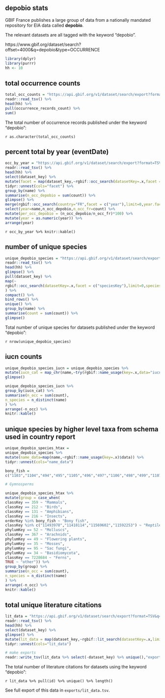 ## depobio stats

GBIF France publishes a large group of data from a nationally mandated repository for EIA data called **depobio**. 

The relevant datasets are all tagged with the keyword “depobio”. 

https://www.gbif.org/dataset/search?offset=4000&q=depobio&type=OCCURRENCE

```r
library(dplyr)
library(purrr)
hh <- 10
```

## total occurrence counts

```r
total_occ_counts = "https://api.gbif.org/v1/dataset/search/export?format=TSV&q=depobio&type=OCCURRENCE" %>%
readr::read_tsv() %>%
head(hh) %>% 
pull(occurrence_records_count) %>% 
sum()
```

The total number of occurrence records published under the keyword "depobio":

`r as.character(total_occ_counts)`

## percent total by year (eventDate)

```r

occ_by_year = "https://api.gbif.org/v1/dataset/search/export?format=TSV&q=depobio&type=OCCURRENCE" %>%
readr::read_tsv() %>% 
head(hh) %>% 
select(dataset_key) %>%
mutate(facet = map(dataset_key,~rgbif::occ_search(datasetKey=.x,facet = c("year"),limit=0,year.facetLimit = 100000)$facets$year)) %>% 
tidyr::unnest(cols="facet") %>%
group_by(name) %>% 
summarise(n_occ_depobio = sum(count)) %>% 
glimpse() %>% 
merge(rgbif::occ_search(country="FR",facet = c("year"),limit=0,year.facetLimit = 100000)$facets$year,by="name") %>%
select(year=name,n_occ_depobio,n_occ_fr=count) %>% 
mutate(per_occ_depobio = (n_occ_depobio/n_occ_fr)*100) %>% 
mutate(year = as.numeric(year)) %>%
arrange(year)  

```

`r occ_by_year %>% knitr::kable()`

## number of unique species

```r

unique_depobio_species = "https://api.gbif.org/v1/dataset/search/export?format=TSV&q=depobio&type=OCCURRENCE" %>%
readr::read_tsv() %>%
head(hh) %>%
glimpse() %>%
pull(dataset_key) %>% 
map(~
rgbif::occ_search(datasetKey=.x,facet = c("speciesKey"),limit=0,speciesKey.facetLimit = 100000)$facets$speciesKey
) %>% 
compact() %>%
bind_rows() %>% 
unique() %>%
group_by(name) %>%
summarise(count = sum(count)) %>% 
glimpse() 

```

Total number of unique species for datasets published under the keyword "depobio":

`r nrow(unique_depobio_species)`

<!-- ## number unique species, but not in any other dataset in France -->

<!-- ```{r not_in_previously_france, echo=FALSE,include=FALSE} -->

<!-- # depobio_dataset_key = "https://api.gbif.org/v1/dataset/search/export?format=TSV&q=depobio&type=OCCURRENCE" %>% -->
<!-- # readr::read_tsv() %>% -->
<!-- # head(hh) %>% -->
<!-- # glimpse() %>% -->
<!-- # pull(dataset_key)  -->
<!-- #  -->
<!-- # unique_france_species = rgbif::occ_search(country="FR",facet = c("datasetKey"),limit=0,datasetKey.facetLimit = 100000)$facets$datasetKey %>%  -->
<!-- # filter(!name %in% depobio_dataset_key) %>%  -->
<!-- # pull(name) %>% -->
<!-- # map(~ -->
<!-- # rgbif::occ_search(datasetKey=.x,facet = c("speciesKey"),limit=0,speciesKey.facetLimit = 100000)$facets$speciesKey  -->
<!-- # ) %>%  -->
<!-- # compact() %>% -->
<!-- # map(~ .x$name) %>%  -->
<!-- # flatten_chr() %>%  -->
<!-- # unique()  -->

<!-- ``` -->

<!-- These species only occur in datasets published using: -->

<!-- `r length(unique_depobio_species$name[!unique_depobio_species$name %in% unique_france_species])` -->

<!-- # ```{r unique_in_france_table, echo=FALSE,include=TRUE,results='asis'} -->
<!-- #  -->
<!-- # unique_depobio_species$name[!unique_depobio_species$name %in% unique_france_species] %>% -->
<!-- # data.frame() %>% -->
<!-- # knitr::kable() -->
<!-- #  -->
<!-- # ``` -->

## iucn counts

```r

unique_depobio_species_iucn = unique_depobio_species %>%
mutate(iucn_cat = map_chr(name,~try(rgbif::name_usage(key=.x,data="iucnRedListCategory")$data$category))) %>%
glimpse() 
```

```r

unique_depobio_species_iucn %>%
group_by(iucn_cat) %>%
summarise(n_occ = sum(count),
n_species = n_distinct(name)
) %>%
arrange(-n_occ) %>% 
knitr::kable()

```

<!-- ## iucn counts unique to depobio in FR -->

<!-- ```{r iucn_counts_print_table_unique_FR, echo=FALSE,include=TRUE,results='asis'} -->

<!-- unique_depobio_species_iucn %>% -->
<!-- filter(!name %in% unique_france_species) %>% -->
<!-- group_by(iucn_cat) %>% -->
<!-- summarise(n_occ = sum(count), -->
<!-- n_species = n_distinct(name) -->
<!-- ) %>% -->
<!-- arrange(-n_occ) %>%  -->
<!-- knitr::kable() -->

<!-- ``` -->

## unique species by higher level taxa from schema used in country report

```r

unique_depobio_species_htax = 
unique_depobio_species %>%
mutate(name_data=map(name,~rgbif::name_usage(key=.x)$data)) %>%
tidyr::unnest(cols="name_data")
```

```r
bony_fish =
c("1103","1104","494","495","1105","496","497","1106","498","499","1107","537","538","1153","547","1162","548","549","550","1163","1164","1165","1166","1167","1305","1067","1306","1307","1308","1068","1069","587","1310","588","589","1311","1312","1313","590","890","774","889","773","772","888","765","879","7191147","1108","1448","8454030","716","8510645","8706725","8602104","7192402","839","721","1446","1447","1492","8481794","7191407","723","7192754","1493","8454707","8617753","1444","10833565","8705315","8708973","7190953","7190987","7191426","724","7191588","7192755","1445","7192749","8603836","7190978","10726067","1450","725","7192775","726","1449","791","828","731","732","733","734","735","737","829","784","785","1453","795","796","798","1459","801","803","804","736","783","1452","790","1454","792","794","952","953","775")

# Gymnosperms

unique_depobio_species_htax %>%
mutate(group = case_when(
classKey == 359 ~ "Mammals",
classKey == 212 ~ "Birds",
classKey == 131 ~ "Amphibians",
classKey == 216 ~ "Insects",
orderKey %in% bony_fish ~ "Bony fish",
classKey %in% c("11493978","11418114","11569602","11592253") ~ "Reptiles",
phylumKey == 52 ~ "Molluscs",
classKey == 367 ~ "Arachnids",
phylumKey == 49 ~ "Flowering plants",
phylumKey == 35 ~ "Mosses",
phylumKey == 95 ~ "Sac fungi",
phylumKey == 34 ~ "Basidiomycota",
classKey == 7228684 ~ "Ferns",
TRUE ~ "other")) %>% 
group_by(group) %>%
summarise(n_occ = sum(count),
n_species = n_distinct(name)
) %>%
arrange(-n_occ) %>% 
knitr::kable()

```

## total unique literature citations 

```r
lit_data = "https://api.gbif.org/v1/dataset/search/export?format=TSV&q=depobio&type=OCCURRENCE" %>%
readr::read_tsv() %>%
head(hh) %>%
select(dataset_key) %>%
glimpse() %>%  
mutate(lit_data = map(dataset_key,~rgbif::lit_search(datasetKey=.x,limit=1000)$data)) %>% 
tidyr::unnest(cols="lit_data")

# make exports 
readr::write_tsv(lit_data %>% select(-dataset_key) %>% unique(),"exports/lit_data.tsv")


```

The total number of literature citations for datasets using the keyword "depobio": 

`r lit_data %>% pull(id) %>% unique() %>% length()`

See full export of this data in `exports/lit_data.tsv`.


<!-- # number of records by department (to answer the question: are there records from départments and pays d’outre-mer outside “mainland” France?) -->
<!-- # gadm_gid=FRA.1_1&gadm_gid=FRA.2_1 -->

<!-- Not completed -->

<!-- ## impact assesments  -->
<!-- depbio eventDate n_occ, n_sp "about" and "published by" FR -->

<!-- eventDate means "first"  -->

<!-- make citations table for all of depobio as export  -->
